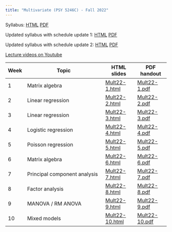 ```yaml
---
title: "Multivariate (PSY 5246C) - Fall 2022"
---
```


Syllabus: [HTML](files/Multivariate syllabus Fall 2022.html) [PDF](files/Multivariate-syllabus-Fall-2022.pdf)

Updated syllabus with schedule update 1: [HTML](files/Multivariate syllabus Fall 2022 update1.html) [PDF](files/Multivariate-syllabus-Fall-2022-update1.pdf)

Updated syllabus with schedule update 2: [HTML](files/Multivariate syllabus Fall 2022 update2.html) [PDF](files/Multivariate-syllabus-Fall-2022-update2.pdf)

[Lecture videos on Youtube](https://www.youtube.com/playlist?list=PLKrGRYggZL-Ep68y7UMzHwSEHoXlszMyI)

| Week | Topic                           | HTML slides | PDF handout |
|------|---------------------------------|-------------|-------------|
| 1    | Matrix algebra                  | [Mult22-1.html](files/Mult22-1.html) | [Mult22-1.pdf](files/Mult22-1.pdf) |
| 2    | Linear regression               | [Mult22-2.html](files/Mult22-2.html) | [Mult22-2.pdf](files/Mult22-2.pdf) |
| 3    | Linear regression               | [Mult22-3.html](files/Mult22-3.html) | [Mult22-3.pdf](files/Mult22-3.pdf) |
| 4    | Logistic regression             | [Mult22-4.html](files/Mult22-4.html) | [Mult22-4.pdf](files/Mult22-4.pdf) |
| 5    | Poisson regression              | [Mult22-5.html](files/Mult22-5.html) | [Mult22-5.pdf](files/Mult22-5.pdf) |
| 6    | Matrix algebra                  | [Mult22-6.html](files/Mult22-6.html) | [Mult22-6.pdf](files/Mult22-6.pdf) |
| 7    | Principal component analysis    | [Mult22-7.html](files/Mult22-7.html) | [Mult22-7.pdf](files/Mult22-7.pdf) |
| 8    | Factor analysis                 | [Mult22-8.html](files/Mult22-8.html) | [Mult22-8.pdf](files/Mult22-8.pdf) |
| 9   | MANOVA / RM ANOVA               | [Mult22-9.html](files/Mult22-9.html) | [Mult22-9.pdf](files/Mult22-9.pdf) |
| 10   | Mixed models                    | [Mult22-10.html](files/Mult22-10.html) | [Mult22-10.pdf](files/Mult22-10.pdf) |

